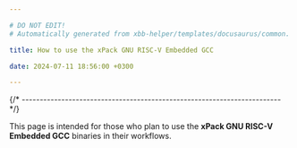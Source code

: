 ```yaml
---

# DO NOT EDIT!
# Automatically generated from xbb-helper/templates/docusaurus/common.

title: How to use the xPack GNU RISC-V Embedded GCC

date: 2024-07-11 18:56:00 +0300

---
```




{/* ------------------------------------------------------------------------ */}

This page is intended for those who plan
to use the **xPack GNU RISC-V Embedded GCC** binaries in their workflows.

<Versioning/>

<LibrariesAndRpath/>

<More/>
